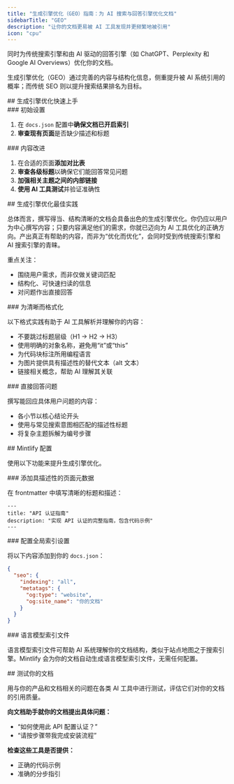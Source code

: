 ```yaml
---
title: "生成引擎优化（GEO）指南：为 AI 搜索与回答引擎优化文档"
sidebarTitle: "GEO"
description: "让你的文档更易被 AI 工具发现并更频繁地被引用"
icon: "cpu"
---
```


同时为传统搜索引擎和由 AI 驱动的回答引擎（如 ChatGPT、Perplexity 和 Google AI Overviews）优化你的文档。

生成引擎优化（GEO）通过完善的内容与结构化信息，侧重提升被 AI 系统引用的概率；而传统 SEO 则以提升搜索结果排名为目标。

<div id="geo-quickstart">
  ## 生成引擎优化快速上手
</div>

<div id="initial-setup">
  ### 初始设置
</div>

1. 在 `docs.json` 配置中**确保文档已开启索引**
2. **审查现有页面**是否缺少描述和标题

<div id="content-improvements">
  ### 内容改进
</div>

1. 在合适的页面**添加对比表**
2. **审查各级标题**以确保它们能回答常见问题
3. **加强相关主题之间的内部链接**
4. **使用 AI 工具测试**并验证准确性

<div id="geo-best-practices">
  ## 生成引擎优化最佳实践
</div>

总体而言，撰写得当、结构清晰的文档会具备出色的生成引擎优化。你仍应以用户为中心撰写内容；只要内容满足他们的需求，你就已迈向为 AI 工具优化的正确方向。产出真正有帮助的内容，而非为“优化而优化”，会同时受到传统搜索引擎和 AI 搜索引擎的青睐。

重点关注：

- 围绕用户需求，而非仅做关键词匹配
- 结构化、可快速扫读的信息
- 对问题作出直接回答

<div id="format-for-clarity">
  ### 为清晰而格式化
</div>

以下格式实践有助于 AI 工具解析并理解你的内容：

- 不要跳过标题层级（H1 → H2 → H3）
- 使用明确的对象名称，避免用“it”或“this”
- 为代码块标注所用编程语言
- 为图片提供具有描述性的替代文本（alt 文本）
- 链接相关概念，帮助 AI 理解其关联

<div id="answer-questions-directly">
  ### 直接回答问题
</div>

撰写能回应具体用户问题的内容：

- 各小节以核心结论开头
- 使用与常见搜索意图相匹配的描述性标题
- 将复杂主题拆解为编号步骤

<div id="mintlify-configuration">
  ## Mintlify 配置
</div>

使用以下功能来提升生成引擎优化。

<div id="add-descriptive-page-metadata">
  ### 添加具描述性的页面元数据
</div>

在 frontmatter 中填写清晰的标题和描述：

```mdx
---
title: "API 认证指南"
description: "实现 API 认证的完整指南，包含代码示例"
---
```

<div id="configure-global-indexing-settings">
  ### 配置全局索引设置
</div>

将以下内容添加到你的 `docs.json`：

```json
{
  "seo": {
    "indexing": "all",
    "metatags": {
      "og:type": "website",
      "og:site_name": "你的文档"
    }
  }
}
```

<div id="llmstxt">
  ### 语言模型索引文件
</div>

语言模型索引文件可帮助 AI 系统理解你的文档结构，类似于站点地图之于搜索引擎。Mintlify 会为你的文档自动生成语言模型索引文件，无需任何配置。

<div id="testing-your-documentation">
  ## 测试你的文档
</div>

用与你的产品和文档相关的问题在各类 AI 工具中进行测试，评估它们对你的文档的引用质量。

**向文档助手就你的文档提出具体问题：**

- “如何使用此 API 配置认证？”
- “请按步骤带我完成安装流程”

**检查这些工具是否提供：**

- 正确的代码示例
- 准确的分步指引